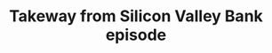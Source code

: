 ---
title: Takeway from Silicon Valley Bank episode
publish_date: 03/14/2023
update_date: 03/14/2023
description: Thinking about the Silicon Valley Bank episode, nobody and especially retail customers would ever want to get into similar situation.
url: joi
image: https://internetstore.b-cdn.net/mohit/takeway-from-silicon-valley-bank-episode.png
---